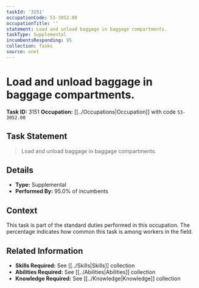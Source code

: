 ```yaml
---
taskId: '3151'
occupationCode: 53-3052.00
occupationTitle: ''
statement: Load and unload baggage in baggage compartments.
taskType: Supplemental
incumbentsResponding: 95
collection: Tasks
source: onet
---
```

# Load and unload baggage in baggage compartments.

**Task ID:** 3151
**Occupation:** [[../Occupations|Occupation]] with code `53-3052.00`

## Task Statement

> Load and unload baggage in baggage compartments.

## Details

- **Type:** Supplemental
- **Performed By:** 95.0% of incumbents

## Context

This task is part of the standard duties performed in this occupation. The percentage indicates how common this task is among workers in the field.

## Related Information

- **Skills Required:** See [[../Skills|Skills]] collection
- **Abilities Required:** See [[../Abilities|Abilities]] collection
- **Knowledge Required:** See [[../Knowledge|Knowledge]] collection
